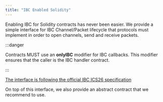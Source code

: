 ```yaml
---
title: "IBC Enabled Solidity"
---
```



Enabling IBC for Solidity contracts has never been easier. We provide a
simple interface for IBC Channel/Packet lifecycle that protocols must implement
in order to open channels, send and receive packets.

:::danger

Contracts MUST use an **onlyIBC** modifier for IBC callbacks. This modifier ensures that the caller is the IBC handler contract.

:::

[The interface is following the official IBC ICS26 specification](https://github.com/cosmos/ibc/blob/2921c5cec7b18e4ef77677e16a6b693051ae3b35/spec/core/ics-026-routing-module/README.md)

<EmbedCodeSnippet
  filepath="../../../evm/contracts/core/05-port/IIBCModule.sol"
  filename="IIBCModule.sol"
  language="solidity"
/>

On top of this interface, we also provide an abstract contract that we recommend to use.

<EmbedCodeSnippet
  filepath="../../../evm/contracts/apps/Base.sol"
  filename="Base.sol"
  language="solidity"
/>
